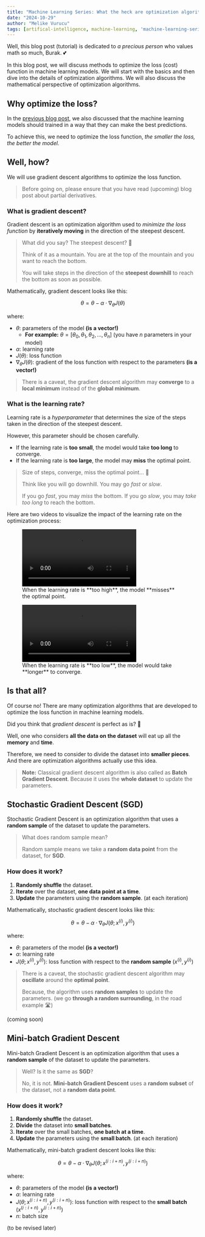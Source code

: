 ```yaml
---
title: "Machine Learning Series: What the heck are optimization algorithms?! — A Mathematical Perspective"
date: "2024-10-29"
author: "Melike Vurucu"
tags: [artifical-intelligence, machine-learning, 'machine-learning-series', 'deep-learning']
---
```


Well, this blog post (tutorial) is dedicated to _a precious person_ who values math so much, Burak. 💕

In this blog post, we will discuss methods to optimize the loss (cost) function in machine learning models. We will start with the basics and then dive into the details of optimization algorithms. We will also discuss the mathematical perspective of optimization algorithms.

## Why optimize the loss?

In the [previous blog post](how-does-the-machine-learn), we also discussed that the machine learning models should trained in a way that they can make the best predictions. 

To achieve this, we need to optimize the loss function, _the smaller the loss, the better the model._

## Well, how?

We will use gradient descent algorithms to optimize the loss function.

> Before going on, please ensure that you have read (upcoming) blog post about partial derivatives.

### What is gradient descent?

Gradient descent is an optimization algorithm used to _minimize the loss function_ by **iteratively moving** in the direction of the steepest descent.

> What did you say? The steepest descent? 🤔
>
> Think of it as a mountain. You are at the top of the mountain and you want to reach the bottom. 
> 
> You will take steps in the direction of the **steepest downhill** to reach the bottom as soon as possible.

Mathematically, gradient descent looks like this:

$$
\theta = \theta - \alpha \cdot \nabla_{\theta} J(\theta)
$$

where:
- $\theta$: parameters of the model **(is a vector!)**
    - **For example:** $\theta = [\theta_0, \theta_1, \theta_2, \ldots, \theta_n]$ (you have $n$ parameters in your model)
- $\alpha$: learning rate
- $J(\theta)$: loss function
- $\nabla_{\theta} J(\theta)$: gradient of the loss function with respect to the parameters **(is a vector!)**

> There is a caveat, the gradient descent algorithm may **converge** to a **local minimum** instead of the **global minimum**.

### What is the learning rate?

Learning rate is a _hyperparameter_ that determines the size of the steps taken in the direction of the steepest descent.

However, this parameter should be chosen carefully.
- If the learning rate is **too small**, the model would take **too long** to converge.
- If the learning rate is **too large**, the model may **miss** the optimal point.

> Size of steps, converge, miss the optimal point... 🤔
>
> Think like you will go downhill. You may go _fast_ or _slow_.
>
> If you go _fast_, you may _miss_ the bottom. If you go _slow_, you may _take too long_ to reach the bottom.

Here are two videos to visualize the impact of the learning rate on the optimization process:

<figure style={{textAlign: "center", display: "flex", alignItems: "center", flexDirection: "column"}}>
    <video style={{width: "100%", maxWidth:"800px", height: "auto"}} controls>
        <source src="/videos/ai-series/machine-learning/optimization-algorithms/GradientDescentHighLR.mp4" type="video/mp4" />
        Your browser does not support the video tag
    </video>
    <figcaption style={{margin: 0}}>
        When the learning rate is **too high**, the model **misses** the optimal point.
    </figcaption>
</figure>

<figure style={{textAlign: "center", display: "flex", alignItems: "center", flexDirection: "column"}}>
    <video style={{width: "100%", maxWidth:"800px", height: "auto"}} controls>
        <source src="/videos/ai-series/machine-learning/optimization-algorithms/GradientDescentLowLR.mp4" type="video/mp4" />
        Your browser does not support the video tag
    </video>
    <figcaption style={{margin: 0}}>
        When the learning rate is **too low**, the model would take **longer** to converge.
    </figcaption>
</figure>

## Is that all?

Of course no! There are many optimization algorithms that are developed to optimize the loss function in machine learning models.

Did you think that _gradient descent_ is perfect as is? 🤔

Well, one who considers **all the data on the dataset** will eat up all the **memory** and **time**.

Therefore, we need to consider to divide the dataset into **smaller pieces**. And there are optimization algorithms actually use this idea.

> **Note:** Classical gradient descent algorithm is also called as **Batch Gradient Descent**. Because it uses the **whole dataset** to update the parameters.

## Stochastic Gradient Descent (SGD)

Stochastic Gradient Descent is an optimization algorithm that uses a **random sample** of the dataset to update the parameters.

> What does random sample mean?
>
> Random sample means we take a **random data point** from the dataset, for **SGD**.

### How does it work?

1. **Randomly shuffle** the dataset.
2. **Iterate** over the dataset, **one data point at a time**.
3. **Update** the parameters using the **random sample**. (at each iteration)

Mathematically, stochastic gradient descent looks like this:

$$
\theta = \theta - \alpha \cdot \nabla_{\theta} J(\theta; x^{(i)}, y^{(i)})
$$

where:
- $\theta$: parameters of the model **(is a vector!)**
- $\alpha$: learning rate
- $J(\theta; x^{(i)}, y^{(i)})$: loss function with respect to the **random sample** $(x^{(i)}, y^{(i)})$

> There is a caveat, the stochastic gradient descent algorithm may **oscillate** around the **optimal point**.
>
> Because, the algorithm uses **random samples** to update the parameters. (we go **through a random surrounding**, in the road example 🛣️)

(coming soon)

## Mini-batch Gradient Descent

Mini-batch Gradient Descent is an optimization algorithm that uses a **random sample** of the dataset to update the parameters.

> Well? Is it the same as **SGD**?
>
> No, it is not. **Mini-batch Gradient Descent** uses a **random subset** of the dataset, not a **random data point**.

### How does it work?

1. **Randomly shuffle** the dataset.
2. **Divide** the dataset into **small batches**.
3. **Iterate** over the small batches, **one batch at a time**.
4. **Update** the parameters using the **small batch**. (at each iteration)

Mathematically, mini-batch gradient descent looks like this:

$$
\theta = \theta - \alpha \cdot \nabla_{\theta} J(\theta; x^{(i:i+n)}, y^{(i:i+n)})
$$

where:
- $\theta$: parameters of the model **(is a vector!)**
- $\alpha$: learning rate
- $J(\theta; x^{(i:i+n)}, y^{(i:i+n)})$: loss function with respect to the **small batch** $(x^{(i:i+n)}, y^{(i:i+n)})$
- $n$: batch size

(to be revised later)